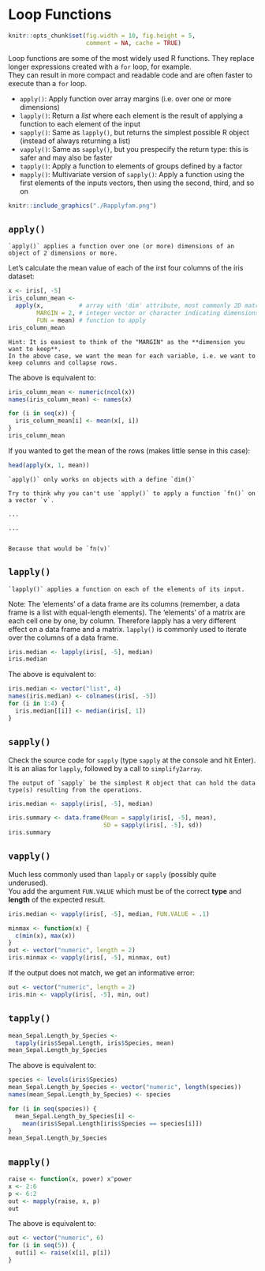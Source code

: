 # Loop Functions {#loopfns}

```r
knitr::opts_chunk$set(fig.width = 10, fig.height = 5,
                      comment = NA, cache = TRUE) 
```

Loop functions are some of the most widely used R functions. They replace longer expressions created with a `for` loop, for example.  
They can result in more compact and readable code and are often faster to execute than a `for` loop.  

* `apply()`: Apply function over array margins (i.e. over one or more dimensions)
* `lapply()`: Return a *list* where each element is the result of applying a function to each element of the input
* `sapply()`: Same as `lapply()`, but returns the simplest possible R object (instead of always returning a list)
* `vapply()`: Same as `sapply()`, but you prespecify the return type: this is safer and may also be faster
* `tapply()`: Apply a function to elements of groups defined by a factor
* `mapply()`: Multivariate version of `sapply()`: Apply a function using the first elements of the inputs vectors, then using the second, third, and so on

```r
knitr::include_graphics("./Rapplyfam.png")
```

## `apply()`

```block
`apply()` applies a function over one (or more) dimensions of an object of 2 dimensions or more.
```

Let's calculate the mean value of each of the irst four columns of the iris dataset:

```r
x <- iris[, -5]
iris_column_mean <- 
  apply(x,          # array with 'dim' attribute, most commonly 2D matrix or data.frame
        MARGIN = 2, # integer vector or character indicating dimensions over which 'FUN' will be applied
        FUN = mean) # function to apply
iris_column_mean
```

```block
Hint: It is easiest to think of the "MARGIN" as the **dimension you want to keep**.  
In the above case, we want the mean for each variable, i.e. we want to keep columns and collapse rows.
```

The above is equivalent to:

```r
iris_column_mean <- numeric(ncol(x))
names(iris_column_mean) <- names(x)

for (i in seq(x)) {
  iris_column_mean[i] <- mean(x[, i])
}
iris_column_mean
```

If you wanted to get the mean of the rows (makes little sense in this case):

```r
head(apply(x, 1, mean))
```

```block
`apply()` only works on objects with a define `dim()`
```

```block
Try to think why you can't use `apply()` to apply a function `fn()` on a vector `v`.

...

...


Because that would be `fn(v)`
```

## `lapply()`

```block
`lapply()` applies a function on each of the elements of its input.  
```


Note: The 'elements' of a data frame are its columns (remember, a data frame is a list with equal-length elements). The 'elements' of a matrix are each cell one by one, by column. Therefore lapply has a very different effect on a data frame and a matrix. `lapply()` is commonly used to iterate over the columns of a data frame.

```r
iris.median <- lapply(iris[, -5], median)
iris.median
```

The above is equivalent to:

```r
iris.median <- vector("list", 4)
names(iris.median) <- colnames(iris[, -5])
for (i in 1:4) {
  iris.median[[i]] <- median(iris[, 1])
}
```


## `sapply()`

Check the source code for `sapply` (type `sapply` at the console and hit Enter).  
It is an alias for `lapply`, followed by a call to `simplify2array`.  

```block
The output of `sapply` be the simplest R object that can hold the data type(s) resulting from the operations.
```

```r
iris.median <- sapply(iris[, -5], median)
```

```r
iris.summary <- data.frame(Mean = sapply(iris[, -5], mean),
                           SD = sapply(iris[, -5], sd))
iris.summary
```

## `vapply()`

Much less commonly used than `lapply` or `sapply` (possibly quite underused).  
You add the argument `FUN.VALUE` which must be of the correct **type** and **length** of the expected result.

```r
iris.median <- vapply(iris[, -5], median, FUN.VALUE = .1)
```

```r
minmax <- function(x) {
  c(min(x), max(x))
}
out <- vector("numeric", length = 2)
iris.minmax <- vapply(iris[, -5], minmax, out)
```

If the output does not match, we get an informative error:

```r
out <- vector("numeric", length = 2)
iris.min <- vapply(iris[, -5], min, out)
```

## `tapply()`

```r
mean_Sepal.Length_by_Species <-
  tapply(iris$Sepal.Length, iris$Species, mean)
mean_Sepal.Length_by_Species
```
The above is equivalent to:

```r
species <- levels(iris$Species)
mean_Sepal.Length_by_Species <- vector("numeric", length(species))
names(mean_Sepal.Length_by_Species) <- species

for (i in seq(species)) {
  mean_Sepal.Length_by_Species[i] <- 
    mean(iris$Sepal.Length[iris$Species == species[i]])
}
mean_Sepal.Length_by_Species
```

## `mapply()`

```r
raise <- function(x, power) x^power
x <- 2:6
p <- 6:2
out <- mapply(raise, x, p)
out
```

The above is equivalent to:

```r
out <- vector("numeric", 6)
for (i in seq(5)) {
  out[i] <- raise(x[i], p[i])
}
```

